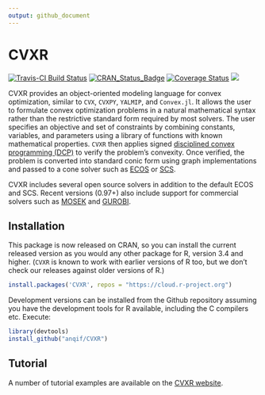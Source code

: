 ```yaml
---
output: github_document
---
```


<!-- README.md is generated from the source: README.Rmd -->

# CVXR

[![Travis-CI Build Status](https://travis-ci.org/anqif/CVXR.svg?branch=master)](https://travis-ci.org/anqif/CVXR)
[![CRAN_Status_Badge](https://www.r-pkg.org/badges/version/CVXR)](https://cran.r-project.org/package=CVXR)
[![Coverage
Status](https://img.shields.io/codecov/c/github/anqif/CVXR/master.svg)](https://codecov.io/github/anqif/CVXR?branch=master)
[![](https://cranlogs.r-pkg.org/badges/CVXR)](https://cloud.r-project.org/package=CVXR)

CVXR provides an object-oriented modeling language for convex
optimization, similar to `CVX`, `CVXPY`, `YALMIP`, and `Convex.jl`. It
allows the user to formulate convex optimization problems in a natural
mathematical syntax rather than the restrictive standard form required
by most solvers. The user specifies an objective and set of
constraints by combining constants, variables, and parameters using a
library of functions with known mathematical properties. `CVXR` then
applies signed [disciplined convex programming
(DCP)](https://web.stanford.edu/~boyd/papers/pdf/disc_cvx_prog.pdf) to
verify the problem’s convexity. Once verified, the problem is
converted into standard conic form using graph implementations and
passed to a cone solver such as
[ECOS](https://github.com/embotech/ecos) or
[SCS](https://github.com/cvxgrp/scs).

CVXR includes several open source solvers in addition to the default
ECOS and SCS. Recent versions (0.97+) also include support for
commercial solvers such as [MOSEK](https://www.mosek.com) and
[GUROBI](https://www.gurobi.com).


## Installation

This package is now released on CRAN, so you can install the current
released version as you would any other package for R, version 3.4
and higher. (`CVXR` is known to work with earlier versions of R too,
but we don't check our releases against older versions of R.)

```r
install.packages('CVXR', repos = "https://cloud.r-project.org")
```

Development versions can be installed from the Github repository
assuming you have the development tools
for R available, including the C compilers etc. Execute:

```r
library(devtools)
install_github("anqif/CVXR")
```

## Tutorial

A number of tutorial examples are available on the [CVXR
website](https://cvxr.rbind.io).


